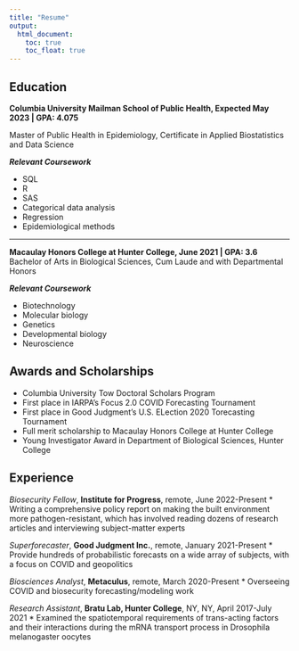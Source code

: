 ```yaml
---
title: "Resume"
output: 
  html_document:
    toc: true
    toc_float: true
--- 
```


## Education
**Columbia University Mailman School of Public Health, Expected May 2023 | GPA: 4.075**

Master of Public Health in Epidemiology, Certificate in Applied Biostatistics and Data Science 

***Relevant Coursework***

* SQL
* R 
* SAS
* Categorical data analysis
* Regression
* Epidemiological methods

------------

**Macaulay Honors College at Hunter College, June 2021 | GPA: 3.6**		 
Bachelor of Arts in Biological Sciences, Cum Laude and with Departmental Honors 

***Relevant Coursework***

* Biotechnology
* Molecular biology
* Genetics
* Developmental biology
* Neuroscience

## Awards and Scholarships
* Columbia University Tow Doctoral Scholars Program 
* First place in IARPA's Focus 2.0 COVID Forecasting Tournament
* First place in Good Judgment's U.S. ELection 2020 Torecasting Tournament
* Full merit scholarship to Macaulay Honors College at Hunter College
* Young Investigator Award in Department of Biological Sciences, Hunter College

## Experience
*Biosecurity Fellow*, **Institute for Progress**, remote, June 2022-Present
* Writing a comprehensive policy report on making the built environment more pathogen-resistant, which has involved reading dozens of research articles and interviewing subject-matter experts 

*Superforecaster*, **Good Judgment Inc.**, remote, January 2021-Present
* Provide hundreds of probabilistic forecasts on a wide array of subjects, with a focus on COVID and geopolitics

*Biosciences Analyst*, **Metaculus**, remote, March 2020-Present
* Overseeing COVID and biosecurity forecasting/modeling work 

*Research Assistant*, **Bratu Lab, Hunter College**, NY, NY, April 2017-July 2021
* Examined the spatiotemporal requirements of trans-acting factors and their interactions during the 	mRNA transport process in Drosophila melanogaster oocytes

